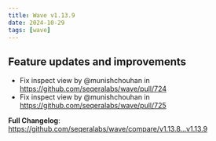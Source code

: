 ```yaml
---
title: Wave v1.13.9
date: 2024-10-29
tags: [wave]
---
```


## Feature updates and improvements

- Fix inspect view by @munishchouhan in https://github.com/seqeralabs/wave/pull/724
- Fix inspect view by @munishchouhan in https://github.com/seqeralabs/wave/pull/725

**Full Changelog**: https://github.com/seqeralabs/wave/compare/v1.13.8...v1.13.9
